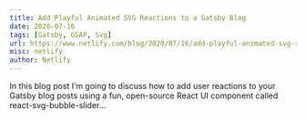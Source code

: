 ```yaml
---
title: Add Playful Animated SVG Reactions to a Gatsby Blog
date: 2020-07-16
tags: [Gatsby, GSAP, Svg]
url: https://www.netlify.com/blog/2020/07/16/add-playful-animated-svg-reactions-to-a-gatsby-blog/
misc: netlify
author: Netlify
---
```


In this blog post I’m going to discuss how to add user reactions to your Gatsby blog posts using a fun, open-source React UI component called react-svg-bubble-slider...
